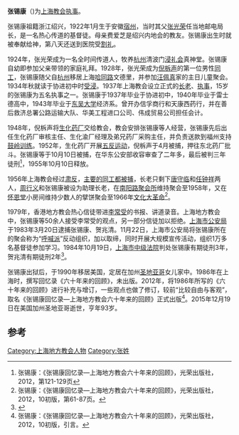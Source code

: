 '''张锡康'''（{{bd|1922年|1月|2015年|12月19日|catIdx=Zhang}})为[[上海教会|上海教会]][[执事|执事]]。

张锡康祖籍浙江绍兴，1922年1月生于安徽[[宿州|宿州]]，当时其父[[张光荣_(地方教会)|张光荣]]任当地邮电局长，是一名热心传道的基督徒。母亲费爱芝是绍兴内地会的教友。张锡康出生时就被奉献给神，第八天还送到医院受[[割礼|割礼]]。

1924年，张光荣成为一名全时间传道人，牧养[[杭州|杭州]]清波门[[浸礼会|浸礼会]]真神堂。张锡康自幼即参加父亲带领的家庭礼拜。1928年，张光荣成为[[倪柝声|倪柝声]]的第一位男性[[同工|同工]]，张锡康随父自[[杭州|杭州]]移居上海[[哈同路|哈同路]]文德里，并参加[[汪佩真|汪佩真]]家的主日儿童聚会。1934年秋就读于协进初中时[[受浸|受浸]]。1937年上海教会设立正式的[[长老|长老]]、[[执事|执事]]，15岁的张锡康为五名执事之一。张锡康于1937年毕业于协进初中，1940年毕业于雷士德高中，1943年毕业于[[东吴大学|东吴大学]]经济系。曾开办信孚商行和天康西药行，并在善后救济总署公路运输大队、华美工程进口公司、伟成贸易公司担任会计。

1948年，倪柝声将[[中国生化制药厂|生化药厂]]交给教会，教会安排张锡康等人经营，张锡康先后出任生化药厂审核主任、生化渝厂经理及弟兄药厂采购主任，并负责送款到福州支持[[鼓岭训练|鼓岭训练]]。1952年，生化药厂开展[[五反运动|五反运动]]，倪柝声于4月被捕，押往东北药厂批斗。张锡康等于10月10日被捕，在华东公安部收容审查了二年多，最后被判三年徒刑<ref>张锡康：《张锡康回忆录—上海地方教会六十年来的回顾》，光荣出版社，2012，第121-129页</ref>，1955年10月10日释放。

1956年上海教会经过[[肃反|肃反]]，[[倪柝声反革命集团案|主要的同工都被捕]]，长老只剩下[[唐守临|唐守临]]和[[任钟祥|任钟祥]]两人，[[周行义|周行义]]和张锡康被设为助理长老，在[[南阳路聚会所|南阳路聚会所]]维持聚会至1958年，又在[[怀恩堂|怀恩堂]]小房间维持少数人的擘饼聚会至1966年[[文化大革命|文化大革命]]<ref>张锡康：《张锡康回忆录—上海地方教会六十年来的回顾》，光荣出版社，2012，10初版，第61-87页。</ref>。

1979年，香港地方教会热心信徒带进[[李常受|李常受]]的书报、讲道录音。上海地方教会中，张锡康等50余人接受李常受的观点，另一部分信徒加以拒绝。[[上海市公安局|上海市公安局]]于1983年3月20日逮捕张锡康、贺兆清。11月22日，上海市公安局将张锡康所在的聚会称为“[[呼喊派|呼喊派]]”反动组织，加以取缔，同时开展大规模宣传活动，组织1万多名基督徒参加学习。1984年10月19日，[[上海市中级法院|上海市中级法院]]判处张锡康有期徒刑3年，贺兆清有期徒刑2年<ref>{{Cite web |url=http://www.shtong.gov.cn/newsite/node2/node2245/node4476/node58282/node59920/index.html |title=上海公安志 >> 第二编惩治反革命罪犯 >> 第四章打击以宗教作掩护的反革命分子 |access-date=2019-04-20 |archive-date=2011-04-21 |archive-url=https://web.archive.org/web/20110421035234/http://www.shtong.gov.cn/newsite/node2/node2245/node4476/node58282/node59920/index.html |dead-url=no }}</ref>。

张锡康出狱后，于1990年移居美国，定居在加州[[圣地亚哥|圣地亚哥]]女儿家中。1986年在上海时，撰写回忆录《六十年来的回顾》，未出版。2012年，将1986年所写的《六十年来的回顾》进行补充与增订，一些观点也做了修订，较前“比较自由与客观”，取名《张锡康回忆录—上海地方教会六十年来的回顾》正式出版<ref>张锡康：《张锡康回忆录—上海地方教会六十年来的回顾》，光荣出版社，2012，10初版，引言。</ref>。2015年12月19日在美国加州圣地亚哥逝世，亨年93岁。

==参考==
<references/>
[[Category:上海地方教会人物|Category:上海地方教会人物]]
[[Category:张姓|Category:张姓]]
